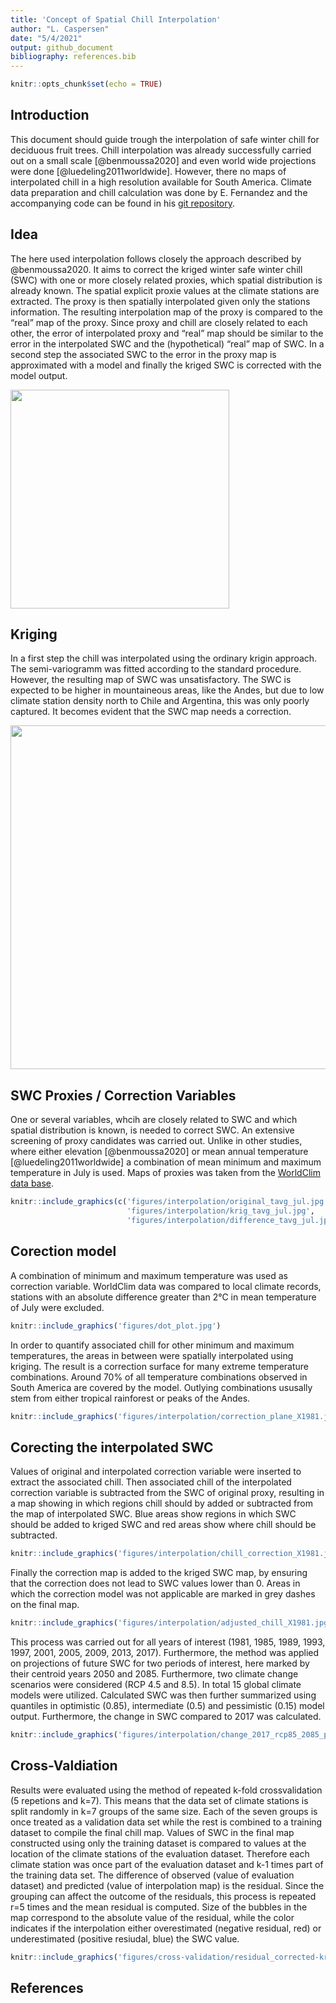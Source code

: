 ```yaml
---
title: 'Concept of Spatial Chill Interpolation'
author: "L. Caspersen"
date: "5/4/2021"
output: github_document
bibliography: references.bib
---
```


```r
knitr::opts_chunk$set(echo = TRUE)
```

## Introduction

This document should guide trough the interpolation of safe winter chill for deciduous fruit trees. Chill interpolation was already successfully carried out on a small scale [@benmoussa2020] and even world wide projections were done [@luedeling2011worldwide]. However, there no maps of interpolated chill in a high resolution available for South America. Climate data preparation and chill calculation was done by E. Fernandez and the accompanying code can be found in his [git repository](https://github.com/EduardoFernandezC/chill_south_america).

## Idea

The here used interpolation follows closely the approach described by @benmoussa2020. It aims to correct the kriged winter safe winter chill (SWC) with one or more closely related proxies, which spatial distribution is already known. The spatial explicit proxie values at the climate stations are extracted. The proxy is then spatially interpolated given only the stations information. The resulting interpolation map of the proxy is compared to the "real" map of the proxy. Since proxy and chill are closely related to each other, the error of interpolated proxy and "real" map should be similar to the error in the interpolated SWC and the (hypothetical) "real" map of SWC. In a second step the associated SWC to the error in the proxy map is approximated with a model and finally the kriged SWC is corrected with the model output. 

<a><img src='figures/interpolation_concept.jpg' align="center" height="350" /></a>

## Kriging

In a first step the chill was interpolated using the ordinary krigin approach. The semi-variogramm was fitted according to the standard procedure. However, the resulting map of SWC was unsatisfactory. The SWC is expected to be higher in mountaineous areas, like the Andes, but due to low climate station density north to Chile and Argentina, this was only poorly captured. It becomes evident that the SWC map needs a correction.

<a><img src='figures/interpolation/chill_kriged_uncorrected_1981.jpg' align="center" height="550" /></a>

## SWC Proxies / Correction Variables

One or several variables, whcih are closely related to SWC and which spatial distribution is known, is needed to correct SWC. An extensive screening of proxy candidates was carried out. Unlike in other studies, where either elevation [@benmoussa2020] or mean annual temperature [@luedeling2011worldwide] a combination of mean minimum and maximum temperature in July is used. Maps of proxies was taken from the [WorldClim data base](https://www.worldclim.org/data/worldclim21.html).  

```r
knitr::include_graphics(c('figures/interpolation/original_tavg_jul.jpg',
                          'figures/interpolation/krig_tavg_jul.jpg',
                          'figures/interpolation/difference_tavg_jul.jpg'))

```

## Corection model

A combination of minimum and maximum temperature was used as correction variable. WorldClim data was compared to local climate records, stations with an absolute difference greater than 2°C in mean temperature of July were excluded. 

```r
knitr::include_graphics('figures/dot_plot.jpg')

```
 In order to quantify associated chill for other minimum and maximum temperatures, the areas in between were spatially interpolated using kriging. The result is a correction surface for many extreme temperature combinations. Around 70% of all temperature combinations observed in South America are covered by the model. Outlying combinations ususally stem from either tropical rainforest or peaks of the Andes. 
 
```r
knitr::include_graphics('figures/interpolation/correction_plane_X1981.jpg')

```

## Corecting the interpolated SWC


Values of original and interpolated correction variable were inserted to extract the associated chill. Then associated chill of the interpolated correction variable is subtracted from the SWC of original proxy, resulting in a map showing in which regions chill should by added or subtracted from the map of interpolated SWC. Blue areas show regions in which SWC should be added to kriged SWC and red areas show where chill should be subtracted. 

```r
knitr::include_graphics('figures/interpolation/chill_correction_X1981.jpg')

```

Finally the correction map is added to the kriged SWC map, by ensuring that the correction does not lead to SWC values lower than 0. Areas in which the correction model was not applicable are marked in grey dashes on the final map.

```r
knitr::include_graphics('figures/interpolation/adjusted_chill_X1981.jpg')

```

This process was carried out for all years of interest (1981, 1985, 1989, 1993, 1997, 2001, 2005, 2009, 2013, 2017). Furthermore, the method was applied on projections of future SWC for two periods of interest, here marked by their centroid years 2050 and 2085. Furthermore, two climate change scenarios were considered (RCP 4.5 and 8.5). In total 15 global climate models were utilized. Calculated SWC was then further summarized using quantiles in optimistic (0.85), intermediate (0.5) and pessimistic (0.15) model output.
Furthermore, the change in SWC compared to 2017 was calculated.

```r
knitr::include_graphics('figures/interpolation/change_2017_rcp85_2085_pessimistic.jpg')

```

## Cross-Valdiation

Results were evaluated using the method of repeated k-fold crossvalidation (5 repetions and k=7). This means that the data set of climate stations is split randomly in k=7 groups of the same size. Each of the seven groups is once treated as a validation data set while the rest is combined to a training dataset to compile the final chill map. Values of SWC in the final map constructed using only the training dataset is compared to values at the location of the climate stations of the evaluation dataset. Therefore each climate station was once part of the evaluation dataset and k-1 times part of the training data set. The difference of observed (value of evaluation dataset) and predicted (value of interpolation map) is the residual. Since the grouping can affect the outcome of the residuals, this process is repeated r=5 times and the mean residual is computed. Size of the bubbles in the map correspond to the absolute value of the residual, while the color indicates if the interpolation either overestimated (negative residual, red) or underestimated (positive resiudal, blue) the SWC value.

```r
knitr::include_graphics('figures/cross-validation/residual_corrected-krig.jpg')

```




## References